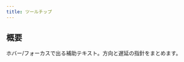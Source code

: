 ```yaml
---
title: ツールチップ
---
```


## 概要

ホバー/フォーカスで出る補助テキスト。方向と遅延の指針をまとめます。

<CardGrid columns={3} gap="medium">
  <Card
    title="基本的な作り方"
    description="バルーン/矢印/方向の構成。"
    link="./基本的な作り方"
  />
  <Card
    title="状態の作り方"
    description="Hidden/Shown/Focus を管理。"
    link="./状態の作り方"
  />
  <Card
    title="インタラクションの作り方"
    description="ホバー/フォーカス/遅延の表現。"
    link="./インタラクションの作り方"
  />
</CardGrid>

